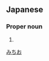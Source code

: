 ==Japanese==
{{ja-kanjitab|道|男}}

===Proper noun===
{{ja-pos|proper|みちお}}

# {{given name|male|lang=ja}}

[[Category:Japanese male given names|みちお]]